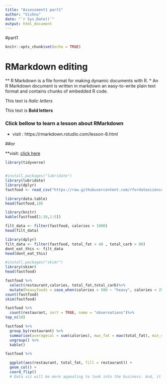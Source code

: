 ---
title: "Assessment1 part1"
author: "Vishnu"
date: "`r Sys.Date()`"
output: html_document
---
#part1
```{r setup, include=FALSE}
knitr::opts_chunk$set(echo = TRUE)
```
# RMarkdown editing 
** R Markdown is a file format for making dynamic documents with R. 
* An R Markdown document is written in markdown an easy-to-write plain text format and contains chunks of embedded R code.

This text is *Italic letters* 

This text is **Bold letters **

### Click bellow to learn a lesson about RMarkdown

* visit : https://rmarkdown.rstudio.com/lesson-8.html 

##or 

**visit: [click here](https://rmarkdown.rstudio.com/lesson-8.html )

```{r}
library(tidyverse)


#install.packages("lubridate")
library(lubridate)
library(dplyr)
fastfood <- read_csv("https://raw.githubusercontent.com/rfordatascience/tidytuesday/master/data/2018/2018-09-04/fastfood_calories.csv")
```


```{r}
library(data.table)
head(fastfood,10)
```

```{r}
library(knitr)
kable(fastfood[1:10,1:5])

```

```{r}
filt_data <- filter(fastfood, calories > 1000)
head(filt_data)
```

```{r}
library(dplyr)
filt_data <- filter(fastfood, total_fat > 40 , total_carb > 80)
dont_eat_this <- filt_data
head(dont_eat_this)

```

```{r}
#install.packages("skimr")
library(skimr)
head(fastfood)

fastfood %>%
  select(restaurant,calories, total_fat,total_carb)%>%
  mutate(heavyfoods = case_when(calories > 500 ~ "heavy", calories < 250 ~ "low", TRUE ~ "average"))
count(fastfood)
skim(fastfood)
```

```{r}
fastfood %>%
  count(restaurant, sort = TRUE, name = "observations")%>%
top_n(10)
```
```{r}
fastfood %>%
  group_by(restaurant) %>%
  summarise(averagecal = sum(calories), max_fat = max(total_fat), min_cholesterol = min(cholesterol)) %>%
  ungroup() %>%
  kable()
```
```{r}

fastfood %>%

  ggplot(aes(restaurant, total_fat, fill = restaurant)) +
  geom_col() +
  coord_flip()
  # Data viz will be more appealing to look into the business. And, it is easy to understand through graphics and charts when compared to a written document comprising text and numbers. Professional way.
  
```

